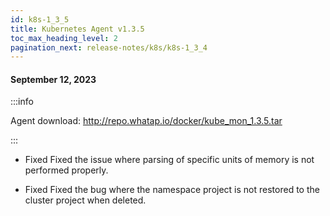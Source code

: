 ```yaml
---
id: k8s-1_3_5
title: Kubernetes Agent v1.3.5
toc_max_heading_level: 2
pagination_next: release-notes/k8s/k8s-1_3_4
---
```


#### September 12, 2023

:::info

Agent download: http://repo.whatap.io/docker/kube_mon_1.3.5.tar

:::

-   <Status>Fixed</Status> Fixed the issue where parsing of specific units of memory is not performed properly.

-   <Status>Fixed</Status> Fixed the bug where the namespace project is not restored to the cluster project when deleted.
